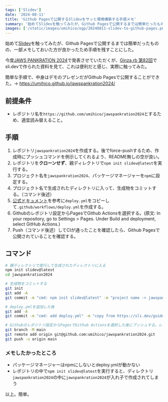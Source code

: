 ```yaml
---
tags: ['Slidev']
date: '2024-08-11'
title: 'Github Pagesで公開するSlidevをサッと環境構築する手順メモ'
summary: '始めてSlidevを触ってみたが、Github Pagesで公開するまでは簡単だったものの、一部メモしておいた方が良かったため手順を残すことにした。'
images: ['/static/images/umihico/ogp/20240811-slidev-to-github-pages.png']
---
```


始めて[Slidev](https://sli.dev)を触ってみたが、Github Pagesで公開するまでは簡単だったものの、一部メモしておいた方が良かったため手順を残すことにした。

今度[JAWS PANKRATION 2024](https://jawspankration2024.jaws-ug.jp/ja/)で発表させていただくが、[Ginza.rb 第82回](https://ginzarb.connpass.com/event/323157/)でsli.devで作られた資料を見て、これは便利だと感じ、実際に触ってみた。

簡単な手順で、中身はデモのプレゼンだがGithub Pagesで公開することができた。→ https://umihico.github.io/jawspankration2024/

## 前提条件

- レポジトリ名を`https://github.com/umihico/jawspankration2024`とするため、適宜読み替えること。

## 手順

1. レポジトリ`jawspankration2024`を作成する。後でforce-pushするため、作成時にプッシュコマンドを例示してくれるよう、README無しの空が良い。
1. レポジトリを**クローンせず**、親ディレクトリで`npm init slidev@latest`を実行する。
1. プロジェクト名を`jawspankration2024`、パッケージマネージャーを`npm`に設定する。
1. プロジェクト名で生成されたディレクトリに入って、生成物をコミットする。（コマンド後述）
1. [公式ドキュメント](https://sli.dev/guide/hosting#github-pages)を参考に`deploy.yml`をコピーして`.github/workflows/deploy.yml`を作成する。
1. Githubのレポジトリ設定からPagesでGithub Actionsを選択する。(原文: In your repository, go to Settings > Pages. Under Build and deployment, select GitHub Actions.)
1. Push（コマンド後述）してCIが通ったことを確認したら、Github Pagesで公開されていることを確認する。

## コマンド

```bash 
# 親ディレクトリで実行して生成されたディレクトリに入る
npm init slidev@latest
cd jawspankration2024

# 生成物をコミットする
git init
git add -A
git commit -m "cmd: npm init slidev@latest" -m "project name -> jawspankration2024 / package manager > npm"

# deploy.ymlを追加した後
git add -A
git commit -m "cmd: add deploy.yml" -m "copy from https://sli.dev/guide/hosting#github-pages"

# Githubのレポジトリ設定からPagesでGithub Actionsを選択した後にプッシュする。レポジトリ生成時の例示コマンドを使う。
git branch -M main
git remote add origin git@github.com:umihico/jawspankration2024.git
git push -u origin main
```

### メモしたかったところ

- パッケージマネージャーはnpmにしないとdeploy.ymlが動かない
- レポジトリの中で`npm init slidev@latest`を実行すると、ディレクトリ`jawspankration2024`の中に`jawspankration2024`が入れ子で作成されてしまう

以上。簡単。
